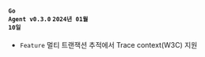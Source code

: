 #### <code class='changelog-service'>Go Agent v0.3.0</code> <code class='changelog-date'>2024년 01월 10일</code>

- <code class="Feature">Feature</code> 멀티 트랜잭션 추적에서 Trace context(W3C) 지원

